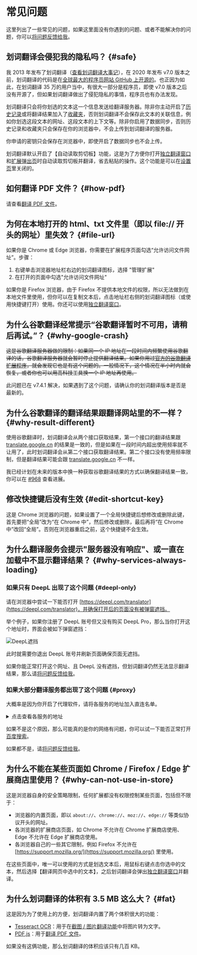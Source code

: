 # 常见问题

这里列出了一些常见的问题，如果这里面没有你遇到的问题、或者不能解决你的问题，你可以[将问题反馈给我](issues.mdx)。

## 划词翻译会侵犯我的隐私吗？ {#safe}

我 2013 年发布了划词翻译（[查看划词翻译大事记](histroy.md)），在 2020 年发布 v7.0 版本之前，划词翻译的代码是在[全球最大的程序员网站 GitHub 上开源的](https://github.com/lmk123/crx-selection-translate)。也正因为如此，在划词翻译 35 万的用户当中，有很大一部分是程序员，即使 v7.0 版本之后没有开源了，但如果划词翻译做出了侵犯隐私的事情，程序员也有办法发现。

划词翻译只会将你划选的文本这一个信息发送给翻译服务器。除非你主动开启了[历史记录](guides/history.md)或将翻译结果加入了[收藏夹](guides/fav.md)，否则划词翻译不会保存此文本的关联信息，例如你划选这段文本的网址、这段文本的上下文等。除非你启用了数据同步，否则历史记录和收藏夹只会保存在你的浏览器中，不会上传到划词翻译的服务器。

你申请的密钥只会保存在浏览器中，即使开启了数据同步也不会上传。

划词翻译默认开启了【自动读取剪切板】功能，这是为了方便你打开[独立翻译窗口](guides/standalone.md)和[扩展弹出页](guides/popup.md)时自动读取剪切板并翻译，省去粘贴的操作。这个功能是可以在[设置页](guides/options.md)里关闭的。

## 如何翻译 PDF 文件？ {#how-pdf}

请查看[翻译 PDF 文件](guides/pdf.md)。

## 为何在本地打开的 html、txt 文件里（即以 file:// 开头的网址）里失效？ {#file-url}

如果你是 Chrome 或 Edge 浏览器，你需要在扩展程序页面勾选“允许访问文件网址”。步骤：

1. 右键单击浏览器地址栏右边的划词翻译图标，选择 "管理扩展"
2. 在打开的页面中勾选"允许访问文件网址"

如果你是 Firefox 浏览器，由于 Firefox 不提供本地文件的权限，所以无法做到在本地文件里使用，但你可以在复制文本后，点击地址栏右侧的划词翻译图标（或使用快捷键打开）使用。你还可以使用[独立翻译窗口](guides/standalone.md)。

## 为什么谷歌翻译经常提示“谷歌翻译暂时不可用，请稍后再试。”？ {#why-google-crash}

~~这是谷歌翻译服务器做的限制：如果同一个 IP 地址在一段时间内频繁使用谷歌翻译的话，谷歌翻译服务器就会暂时停止提供翻译结果。如果你用过[官方的谷歌翻译扩展程序](https://chrome.google.com/webstore/detail/aapbdbdomjkkjkaonfhkkikfgjllcleb)，就会发现它也是有这个问题的。一般情况下，这个情况在半小时内就会恢复，或者你也可以用高科技工具换一个 IP 地址再使用。~~

此问题已在 v7.4.1 解决，如果遇到了这个问题，请确认你的划词翻译版本是否是最新的。

## 为什么谷歌翻译的翻译结果跟翻译网站里的不一样？ {#why-result-different}

使用谷歌翻译时，划词翻译会从两个接口获取结果，第一个接口的翻译结果跟 [translate.google.cn](https://translate.google.cn) 的结果是一致的，但是如果在一段时间内超出使用频率就不让用了，此时划词翻译会从第二个接口获取翻译结果。第二个接口没有使用频率限制，但是翻译结果可能会跟 [translate.google.cn](https://translate.google.cn) 不一样。

我已经计划在未来的版本中换一种获取谷歌翻译结果的方式以确保翻译结果一致，你可以在 [#968](https://github.com/lmk123/crx-selection-translate/issues/968) 查看进展。

## 修改快捷键后没有生效 {#edit-shortcut-key}

这是 Chrome 浏览器的问题，如果设置了一个全局快捷键后想修改或删除此键，首先要把“全局”改为“在 Chrome 中”，然后修改或删除，最后再将“在 Chrome 中”改回“全局”。否则在浏览器重启之前，这个快捷键不会生效。

## 为什么翻译服务会提示"服务器没有响应"、或一直在加载中不显示翻译结果？ {#why-services-always-loading}

### 如果只有 DeepL 出现了这个问题 {#deepl-only}

请在浏览器中尝试一下能否打开 [https://deepl.com/translator](https://deepl.com/translator)，并确保打开后的页面没有被弹窗遮挡。

举个例子，如果你注册了 DeepL 账号但又没有购买 DeepL Pro，那么当你打开这个地址时，界面会被如下弹窗遮挡：

![DeepL遮挡](./d.png)

此时就需要你退出 DeepL 账号并刷新页面确保页面无遮挡。

如果你能正常打开这个网址、且 DeepL 没有遮挡，但划词翻译仍然无法显示翻译结果，那么请[将问题反馈给我](issues.mdx)。

### 如果大部分翻译服务都出现了这个问题 {#proxy}

大概率是因为你开启了代理软件，请将各服务的地址加入直连名单。

<details style={{ marginBottom: 20 }}>
  <summary>点击查看各服务的地址</summary>
  <table>
    <thead>
      <tr>
        <th>服务名称</th>
        <th>服务地址</th>
      </tr>
    </thead>
    <tbody>
      <tr>
        <td>划词翻译的相关服务</td>
        <td>
          <code>https://hs-api.limingkai.cn</code>
        </td>
      </tr>
      <tr>
        <td>百度翻译</td>
        <td>
          <code>https://fanyi-api.baidu.com</code>
        </td>
      </tr>
      <tr>
        <td>腾讯翻译君</td>
        <td>
          <code>https://tmt.ap-shanghai.tencentcloudapi.com</code>
        </td>
      </tr>
      <tr>
        <td>彩云小译</td>
        <td>
          <code>https://api.interpreter.caiyunai.com</code>
        </td>
      </tr>
      <tr>
        <td>阿里翻译</td>
        <td>
          <code>https://mt.cn-hangzhou.aliyuncs.com</code>
        </td>
      </tr>
      <tr>
        <td>搜狗翻译</td>
        <td>
          <code>https://https://fanyi.sogou.com</code>
        </td>
      </tr>
      <tr>
        <td>有道翻译</td>
        <td>
          <code>https://openapi.youdao.com</code>
        </td>
      </tr>
      <tr>
        <td>百度通用文字识别</td>
        <td>
          <code>https://aip.baidubce.com</code>
        </td>
      </tr>
    </tbody>
  </table>
</details>

如果不是这个原因，那么可能真的是你的网络有问题，你可以试一下能否正常打开[百度搜索](https://www.baidu.com)。

如果都不是，请[将问题反馈给我](issues.mdx)。

## 为什么不能在某些页面如 Chrome / Firefox / Edge 扩展商店里使用？ {#why-can-not-use-in-store}

这是浏览器自身的安全策略限制，任何扩展都没有权限控制某些页面，包括但不限于：

- 浏览器的内置页面，即以 `about://`、`chrome://`、`moz://`、`edge://` 等类似协议开头的网址。
- 各浏览器的扩展商店页面，如 Chrome 不允许在 Chrome 扩展商店使用、Edge 不允许在 Edge 扩展商店使用。
- 各浏览器自己的一些其它限制，例如 Firefox 不允许在 [https://support.mozilla.org/](https://support.mozilla.org/) 里使用。

在这些页面中，唯一可以使用的方式是划选文本后，用鼠标右键点击你选中的文本，然后选择【翻译网页中选中的文本】，之后划词翻译会弹出[独立翻译窗口](guides/standalone.md)并翻译。

## 为什么划词翻译的体积有 3.5 MB 这么大？ {#fat}

这是因为为了使用上的方便，划词翻译内置了两个体积很大的功能：

- [Tesseract OCR](https://tesseract-ocr.github.io/)：用于在[截图 / 图片翻译功能](guides/screenshot.md)中将图片转为文字。
- [PDF.js](https://mozilla.github.io/pdf.js/)：用于[翻译 PDF 文件](guides/pdf.md)。

如果没有这俩功能，那么划词翻译的体积应该只有几百 KB。

